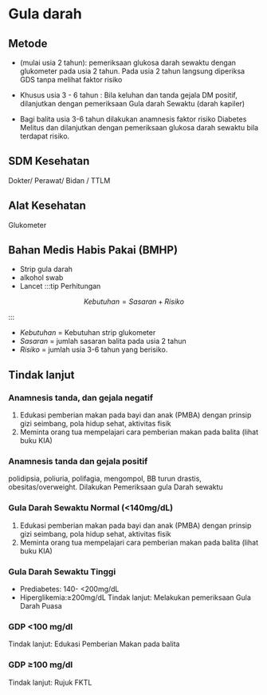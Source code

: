 # Gula darah
## Metode 
- (mulai usia 2 tahun): pemeriksaan glukosa darah sewaktu dengan glukometer pada usia 2 tahun. Pada usia 2 tahun langsung diperiksa GDS tanpa melihat faktor risiko 

- Khusus usia 3 - 6 tahun : Bila keluhan dan tanda gejala DM positif, dilanjutkan dengan pemeriksaan Gula darah Sewaktu (darah kapiler)

- Bagi balita usia 3-6 tahun dilakukan anamnesis faktor risiko Diabetes Melitus dan dilanjutkan dengan pemeriksaan glukosa darah sewaktu bila terdapat risiko.
## SDM Kesehatan
Dokter/ Perawat/ Bidan / TTLM

## Alat Kesehatan
Glukometer

## Bahan Medis Habis Pakai (BMHP)
- Strip gula darah
- alkohol swab
- Lancet
:::tip Perhitungan
```math
Kebutuhan = Sasaran + Risiko
```
:::
- $Kebutuhan$ $=$ Kebutuhan strip glukometer
- $Sasaran$ $=$ jumlah sasaran balita pada usia 2 tahun 
- $Risiko$ $=$ jumlah usia 3-6 tahun yang berisiko.

## Tindak lanjut
### Anamnesis tanda, dan gejala negatif
1. Edukasi pemberian makan pada bayi dan anak (PMBA) dengan prinsip gizi seimbang, pola hidup sehat, aktivitas fisik
2. Meminta orang tua mempelajari cara pemberian makan pada balita (lihat buku KIA)
### Anamnesis tanda dan gejala positif 
polidipsia, poliuria, polifagia, mengompol, BB turun drastis, obesitas/overweight. Dilakukan Pemeriksaan gula Darah sewaktu
### Gula Darah Sewaktu Normal (\<140mg/dL)
1. Edukasi pemberian makan pada bayi dan anak (PMBA) dengan prinsip gizi seimbang, pola hidup sehat, aktivitas fisik
2. Meminta orang tua mempelajari cara pemberian makan pada balita (lihat buku KIA)
### Gula Darah Sewaktu Tinggi 
- Prediabetes: 140- \<200mg/dL 
- Hiperglikemia:≥200mg/dL
Tindak lanjut: 
Melakukan pemeriksaan Gula Darah Puasa
### GDP \<100 mg/dl
Tindak lanjut: 
Edu­kasi Pem­be­rian Ma­kan pada ba­lita
### GDP ≥100 mg/dl
Tindak lanjut: 
Rujuk FKTL
